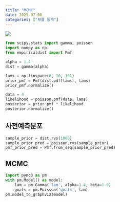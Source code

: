 ```yaml
---
title: "MCMC"
date: 2025-07-08
categories: ["확률 통계"]
---
```


![](/img/stat-thumb.jpg){.post-thumbnail}


```python
from scipy.stats import gamma, poisson
import numpy as np
from empiricaldist import Pmf

alpha = 1.4
dist = gamma(alpha)

lams = np.linspace(0, 10, 101)
prior_pmf = Pmf(dist.pdf(lams), lams)
prior_pmf.normalize()

data = 4
likelihood = poisson.pmf(data, lams)
posterior = prior_pmf * likelihood
posterior.normalize()
```

## 사전예측분포

```python
sample_prior = dist.rvs(1000)
sample_prior_pred = poisson.rvs(sample_prior)
pmf_prior_pred = Pmf.from_seq(sample_prior_pred)

```

## MCMC

```python
import pymc3 as pm
with pm.Model() as model:
    lam = pm.Gamma('lam', alpha=1.4, beta=1.0)
    goals = pm.Poisson('goals', lam)
pm.model_to_graphviz(model)
```
